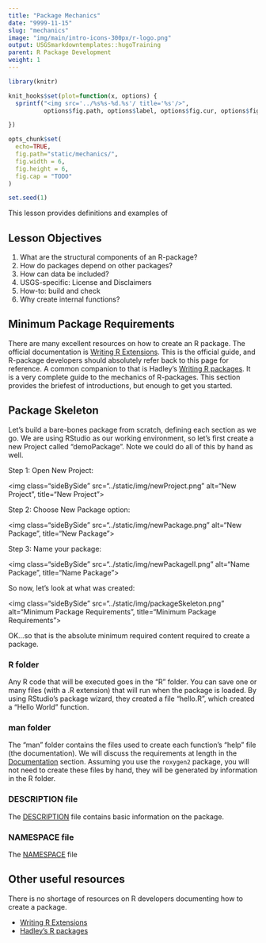 ```yaml
---
title: "Package Mechanics"
date: "9999-11-15"
slug: "mechanics"
image: "img/main/intro-icons-300px/r-logo.png"
output: USGSmarkdowntemplates::hugoTraining
parent: R Package Development
weight: 1
---
```


```r
library(knitr)

knit_hooks$set(plot=function(x, options) {
  sprintf("<img src='../%s%s-%d.%s'/ title='%s'/>", 
          options$fig.path, options$label, options$fig.cur, options$fig.ext, options$fig.cap)

})

opts_chunk$set(
  echo=TRUE,
  fig.path="static/mechanics/",
  fig.width = 6,
  fig.height = 6,
  fig.cap = "TODO"
)

set.seed(1)
```

This lesson provides definitions and examples of 

## Lesson Objectives

1. What are the structural components of an R-package?
2. How do packages depend on other packages?
3. How can data be included?
4. USGS-specific: License and Disclaimers
5. How-to: build and check
6. Why create internal functions?

## Minimum Package Requirements

There are many excellent resources on how to create an R package. The official documentation is [Writing R Extensions](https://cran.r-project.org/doc/manuals/r-release/R-exts.html). This is the official guide, and R-package developers should absolutely refer back to this page for reference. A common companion to that is Hadley's [Writing R packages](http://r-pkgs.had.co.nz/). It is a very complete guide to the mechanics of R-packages. This section provides the briefest of introductions, but enough to get you started. 

## Package Skeleton

Let's build a bare-bones package from scratch, defining each section as we go. We are using RStudio as our working environment, so let's first create a new Project called "demoPackage". Note we could do all of this by hand as well.

Step 1: Open New Project:

<img class="sideBySide" src="../static/img/newProject.png" alt="New Project", title="New Project">


Step 2: Choose New Package option:

<img class="sideBySide" src="../static/img/newPackage.png" alt="New Package", title="New Package">

Step 3: Name your package:

<img class="sideBySide" src="../static/img/newPackageII.png" alt="Name Package", title="Name Package">


So now, let's look at what was created:

<img class="sideBySide" src="../static/img/packageSkeleton.png" alt="Minimum Package Requirements", title="Minimum Package Requirements">


OK...so that is the absolute minimum required content required to create a package.

### R folder

Any R code that will be executed goes in the "R" folder. You can save one or many files (with a .R extension) that will run when the package is loaded. By using RStudio's package wizard, they created a file "hello.R", which created a "Hello World" function.

### man folder

The "man" folder contains the files used to create each function's "help" file (the documentation). We will discuss the requirements at length in the [Documentation](/r-package-dev/doc) section. Assuming you use the `roxygen2` package, you will not need to create these files by hand, they will be generated by information in the R folder. 

### DESCRIPTION file

The [DESCRIPTION](https://cran.r-project.org/doc/manuals/r-release/R-exts.html#The-DESCRIPTION-file) file contains basic information on the package. 

### NAMESPACE file

The [NAMESPACE](https://cran.r-project.org/doc/manuals/r-release/R-exts.html#Package-namespaces) file 

## Other useful resources
There is no shortage of resources on R developers documenting how to create a package. 

- [Writing R Extensions](https://cran.r-project.org/doc/manuals/r-release/R-exts.html)
- [Hadley's R packages](http://r-pkgs.had.co.nz/)


